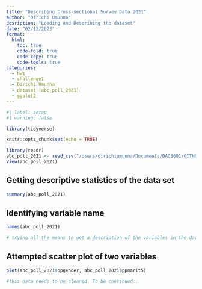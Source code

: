 ```yaml
---
title: "Describing Cross-sectional Survey Data 2021"
author: "Dirichi Umunna"
desription: "Loading and Describing the dataset"
date: "02/12/2023"
format:
  html:
    toc: true
    code-fold: true
    code-copy: true
    code-tools: true
categories:
  - hw1
  - challenge1
  - Dirichi Umunna
  - dataset (abc_poll_2021)
  - ggplot2
---
```


```r
#| label: setup
#| warning: false

library(tidyverse)

knitr::opts_chunk$set(echo = TRUE)
```

```r
library(readr)
abc_poll_2021 <- read_csv("/Users/dirichiumunna/Documents/DACS601/GITHUB/dacss601_spring2023/posts/_data/abc_poll_2021.csv")
View(abc_poll_2021)
```

## Getting descriptive statistics of the data set

```r
summary(abc_poll_2021)

```

## Identifying variable name

```r
names(abc_poll_2021)

# trying all the means to get a description of the variables in the dataset and the result does not exactly give me the complete names. It seems like I have gone beyond my pay grade for today.
```

## Attempted scatter plot of two variables

```r

plot(abc_poll_2021$ppgender, abc_poll_2021$ppmarit5)

#this data needs to be cleaned. To be continued...

```
